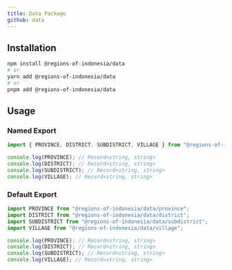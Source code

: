```yaml
---
title: Data Package
github: data
---
```



<NPMPackageBadges name="data" />

## Installation

```bash
npm install @regions-of-indonesia/data
# or
yarn add @regions-of-indonesia/data
# or
pnpm add @regions-of-indonesia/data
```

## Usage

### Named Export

```typescript
import { PROVINCE, DISTRICT, SUBDISTRICT, VILLAGE } from "@regions-of-indonesia/data";

console.log(PROVINCE); // Record<string, string>
console.log(DISTRICT); // Record<string, string>
console.log(SUBDISTRICT); // Record<string, string>
console.log(VILLAGE); // Record<string, string>
```

### Default Export

```typescript
import PROVINCE from "@regions-of-indonesia/data/province";
import DISTRICT from "@regions-of-indonesia/data/district";
import SUBDISTRICT from "@regions-of-indonesia/data/subdistrict";
import VILLAGE from "@regions-of-indonesia/data/village";

console.log(PROVINCE); // Record<string, string>
console.log(DISTRICT); // Record<string, string>
console.log(SUBDISTRICT); // Record<string, string>
console.log(VILLAGE); // Record<string, string>
```
